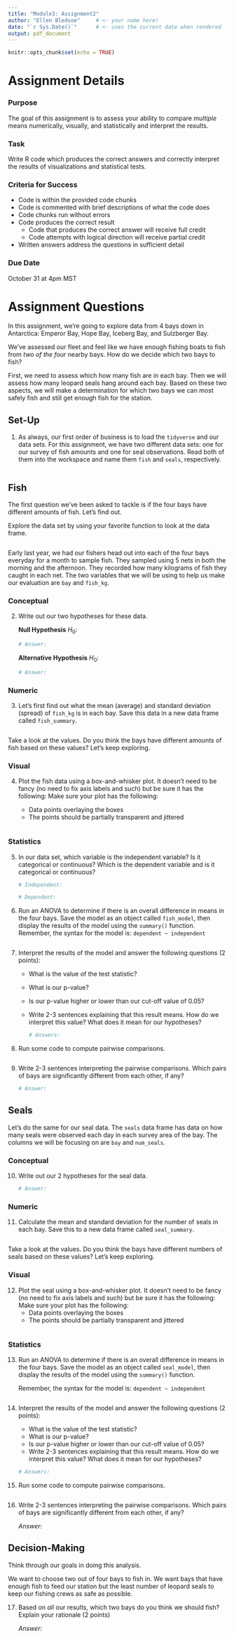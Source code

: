 ```yaml
---
title: "Module3: Assignment2"
author: "Ellen Bledsoe"     # <- your name here!
date: "`r Sys.Date()`"      # <- uses the current date when rendered
output: pdf_document
---
```


```r
knitr::opts_chunk$set(echo = TRUE)
```

# Assignment Details

### Purpose

The goal of this assignment is to assess your ability to compare *multiple* means numerically, visually, and statistically and interpret the results.

### Task

Write R code which produces the correct answers and correctly interpret the results of visualizations and statistical tests.

### Criteria for Success

-   Code is within the provided code chunks
-   Code is commented with brief descriptions of what the code does
-   Code chunks run without errors
-   Code produces the correct result
    -   Code that produces the correct answer will receive full credit
    -   Code attempts with logical direction will receive partial credit
-   Written answers address the questions in sufficient detail

### Due Date

October 31 at 4pm MST

# Assignment Questions

In this assignment, we're going to explore data from 4 bays down in Antarctica: Emperor Bay, Hope Bay, Iceberg Bay, and Sulzberger Bay.

We've assessed our fleet and feel like we have enough fishing boats to fish from *two of the four* nearby bays. How do we decide which two bays to fish?

First, we need to assess which how many fish are in each bay. Then we will assess how many leopard seals hang around each bay. Based on these two aspects, we will make a determination for which two bays we can most safely fish and still get enough fish for the station.

## Set-Up

1.  As always, our first order of business is to load the `tidyverse` and our data sets. For this assignment, we have two different data sets: one for our survey of fish amounts and one for seal observations. Read both of them into the workspace and name them `fish` and `seals`, respectively.

```r

```

## Fish

The first question we've been asked to tackle is if the four bays have different amounts of fish. Let's find out.

Explore the data set by using your favorite function to look at the data frame.

```r

```

Early last year, we had our fishers head out into each of the four bays everyday for a month to sample fish. They sampled using 5 nets in both the morning and the afternoon. They recorded how many kilograms of fish they caught in each net. The two variables that we will be using to help us make our evaluation are `bay` and `fish_kg`.

### Conceptual

2.  Write out our two hypotheses for these data.

    **Null Hypothesis** $H_{0}$:

    ```r
    # Answer:
    ```

    **Alternative Hypothesis** $H_{0}$:

    ```r
    # Answer:
    ```

### Numeric

3.  Let's first find out what the mean (average) and standard deviation (spread) of `fish_kg` is in each bay. Save this data in a new data frame called `fish_summary`.

```r

```

Take a look at the values. Do you think the bays have different amounts of fish based on these values? Let's keep exploring.

### Visual

4.  Plot the fish data using a box-and-whisker plot. It doesn't need to be fancy (no need to fix axis labels and such) but be sure it has the following: Make sure your plot has the following:

    -   Data points overlaying the boxes
    -   The points should be partially transparent and jittered

```r

```

### Statistics

5.  In our data set, which variable is the independent variable? Is it categorical or continuous? Which is the dependent variable and is it categorical or continuous?

    ```r
    # Independent:

    # Dependent:
    ```

6.  Run an ANOVA to determine if there is an overall difference in means in the four bays. Save the model as an object called `fish_model`, then display the results of the model using the `summary()` function. Remember, the syntax for the model is: `dependent ~ independent`

```r

```

7.  Interpret the results of the model and answer the following questions (2 points):

    -   What is the value of the test statistic?

    -   What is our p-value?

    -   Is our p-value higher or lower than our cut-off value of 0.05?

    -   Write 2-3 sentences explaining that this result means. How do we interpret this value? What does it mean for our hypotheses?

        ```r
        # Answers:
        ```

8.  Run some code to compute pairwise comparisons.

```r

```

9.  Write 2-3 sentences interpreting the pairwise comparisons. Which pairs of bays are significantly different from each other, if any?

    ```r
    # Answer:
    ```

## Seals

Let's do the same for our seal data. The `seals` data frame has data on how many seals were observed each day in each survey area of the bay. The columns we will be focusing on are `bay` and `num_seals`.

### Conceptual

10. Write out our 2 hypotheses for the seal data.

    ```r
    # Answer:
    ```

### Numeric

11. Calculate the mean and standard deviation for the number of seals in each bay. Save this to a new data frame called `seal_summary`.

```r

```

Take a look at the values. Do you think the bays have different numbers of seals based on these values? Let's keep exploring.

### Visual

12. Plot the seal using a box-and-whisker plot. It doesn't need to be fancy (no need to fix axis labels and such) but be sure it has the following: Make sure your plot has the following:
    -   Data points overlaying the boxes
    -   The points should be partially transparent and jittered

```r

```

### Statistics

13. Run an ANOVA to determine if there is an overall difference in means in the four bays. Save the model as an object called `seal_model`, then display the results of the model using the `summary()` function.

    Remember, the syntax for the model is: `dependent ~ independent`

```r

```

14. Interpret the results of the model and answer the following questions (2 points):

    -   What is the value of the test statistic?
    -   What is our p-value?
    -   Is our p-value higher or lower than our cut-off value of 0.05?
    -   Write 2-3 sentences explaining that this result means. How do we interpret this value? What does it mean for our hypotheses?

    ```r
    # Answers:
    ```

15. Run some code to compute pairwise comparisons.

```r

```

16. Write 2-3 sentences interpreting the pairwise comparisons. Which pairs of bays are significantly different from each other, if any?

    *Answer:*

## Decision-Making

Think through our goals in doing this analysis.

We want to choose two out of four bays to fish in. We want bays that have enough fish to feed our station but the least number of leopard seals to keep our fishing crews as safe as possible.

17. Based on *all* our results, which two bays do you think we should fish? Explain your rationale (2 points)

    *Answer:*
